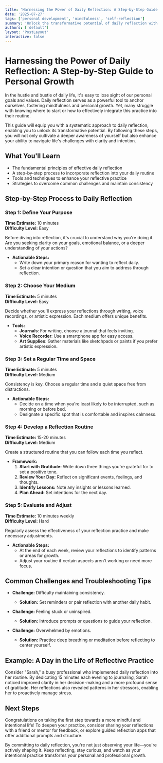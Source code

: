 ```yaml
---
title: 'Harnessing the Power of Daily Reflection: A Step-by-Step Guide to Personal Growth'
date: '2025-07-27'
tags: ['personal development', 'mindfulness', 'self-reflection']
summary: 'Unlock the transformative potential of daily reflection with this systematic guide, providing actionable steps to foster personal growth and mindfulness.'
authors: ['default']
layout: 'PostLayout'
interactive: false
---
```


# Harnessing the Power of Daily Reflection: A Step-by-Step Guide to Personal Growth

In the hustle and bustle of daily life, it's easy to lose sight of our personal goals and values. Daily reflection serves as a powerful tool to anchor ourselves, fostering mindfulness and personal growth. Yet, many struggle with knowing where to start or how to effectively integrate this practice into their routine.

This guide will equip you with a systematic approach to daily reflection, enabling you to unlock its transformative potential. By following these steps, you will not only cultivate a deeper awareness of yourself but also enhance your ability to navigate life's challenges with clarity and intention.

## What You'll Learn

- The fundamental principles of effective daily reflection
- A step-by-step process to incorporate reflection into your daily routine
- Tools and techniques to enhance your reflective practice
- Strategies to overcome common challenges and maintain consistency

## Step-by-Step Process to Daily Reflection

### Step 1: Define Your Purpose

**Time Estimate:** 10 minutes  
**Difficulty Level:** Easy

Before diving into reflection, it's crucial to understand why you're doing it. Are you seeking clarity on your goals, emotional balance, or a deeper understanding of your actions?

- **Actionable Steps:**
  - Write down your primary reason for wanting to reflect daily.
  - Set a clear intention or question that you aim to address through reflection.

### Step 2: Choose Your Medium

**Time Estimate:** 5 minutes  
**Difficulty Level:** Easy

Decide whether you'll express your reflections through writing, voice recordings, or artistic expression. Each medium offers unique benefits.

- **Tools:**
  - **Journals**: For writing, choose a journal that feels inviting.
  - **Voice Recorder**: Use a smartphone app for easy access.
  - **Art Supplies**: Gather materials like sketchpads or paints if you prefer artistic expression.

### Step 3: Set a Regular Time and Space

**Time Estimate:** 5 minutes  
**Difficulty Level:** Medium

Consistency is key. Choose a regular time and a quiet space free from distractions.

- **Actionable Steps:**
  - Decide on a time when you're least likely to be interrupted, such as morning or before bed.
  - Designate a specific spot that is comfortable and inspires calmness.

### Step 4: Develop a Reflection Routine

**Time Estimate:** 15-20 minutes  
**Difficulty Level:** Medium

Create a structured routine that you can follow each time you reflect.

- **Framework:**
  1. **Start with Gratitude:** Write down three things you're grateful for to set a positive tone.
  2. **Review Your Day:** Reflect on significant events, feelings, and thoughts.
  3. **Identify Lessons:** Note any insights or lessons learned.
  4. **Plan Ahead:** Set intentions for the next day.

### Step 5: Evaluate and Adjust

**Time Estimate:** 10 minutes weekly  
**Difficulty Level:** Hard

Regularly assess the effectiveness of your reflection practice and make necessary adjustments.

- **Actionable Steps:**
  - At the end of each week, review your reflections to identify patterns or areas for growth.
  - Adjust your routine if certain aspects aren't working or need more focus.

## Common Challenges and Troubleshooting Tips

- **Challenge:** Difficulty maintaining consistency.
  - **Solution:** Set reminders or pair reflection with another daily habit.
  
- **Challenge:** Feeling stuck or uninspired.
  - **Solution:** Introduce prompts or questions to guide your reflection.

- **Challenge:** Overwhelmed by emotions.
  - **Solution:** Practice deep breathing or meditation before reflecting to center yourself.

## Example: A Day in the Life of Reflective Practice

Consider "Sarah," a busy professional who implemented daily reflection into her routine. By dedicating 15 minutes each evening to journaling, Sarah noticed improved clarity in her decision-making and a more profound sense of gratitude. Her reflections also revealed patterns in her stressors, enabling her to proactively manage stress.

## Next Steps

Congratulations on taking the first step towards a more mindful and intentional life! To deepen your practice, consider sharing your reflections with a friend or mentor for feedback, or explore guided reflection apps that offer additional prompts and structure.

By committing to daily reflection, you're not just observing your life—you're actively shaping it. Keep reflecting, stay curious, and watch as your intentional practice transforms your personal and professional growth.